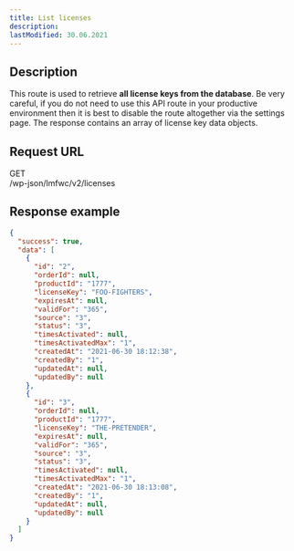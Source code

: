 ```yaml
---
title: List licenses
description:
lastModified: 30.06.2021
---
```


## Description

This route is used to retrieve **all license keys from the database**. Be very
careful, if you do not need to use this API route in your productive environment then it is best to disable the route altogether via the settings page. The response contains an array of license key data objects.

## Request URL

<div className={"doc-request-example"} style={{ marginBottom: '1em' }}>
  <div className={"method get"}>GET</div>
  <div className={"url"}>/wp-json/lmfwc/v2/licenses</div>
</div>

## Response example

```json
{
  "success": true,
  "data": [
    {
      "id": "2",
      "orderId": null,
      "productId": "1777",
      "licenseKey": "FOO-FIGHTERS",
      "expiresAt": null,
      "validFor": "365",
      "source": "3",
      "status": "3",
      "timesActivated": null,
      "timesActivatedMax": "1",
      "createdAt": "2021-06-30 18:12:38",
      "createdBy": "1",
      "updatedAt": null,
      "updatedBy": null
    },
    {
      "id": "3",
      "orderId": null,
      "productId": "1777",
      "licenseKey": "THE-PRETENDER",
      "expiresAt": null,
      "validFor": "365",
      "source": "3",
      "status": "3",
      "timesActivated": null,
      "timesActivatedMax": "1",
      "createdAt": "2021-06-30 18:13:08",
      "createdBy": "1",
      "updatedAt": null,
      "updatedBy": null
    }
  ]
}
```
